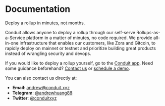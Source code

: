 
# Documentation

<Callout type="info" emoji="">
  Deploy a rollup in minutes, not months.
</Callout>

Conduit allows anyone to deploy a rollup through our self-serve Rollups-as-a-Service platform in a matter of minutes, no code required. We provide all-in-one infrastructure that enables our customers, like Zora and Gitcoin, to rapidly deploy on mainnet or testnet and prioritize building great products instead of wrangling security and devops.

If you would like to deploy a rollup yourself, go to the [Conduit app](https://app.conduit.xyz). Need some guidance beforehand? [Contact us](https://conduitxyz.typeform.com/to/iNMmgWEw) or [schedule a demo](https://conduitxyz.typeform.com/to/v0WGo3cz).

You can also contact us directly at:

- **Email**: andrew@conduit.xyz
- **Telegram**: [@andrewhuang88](https://t.me/andrewhuang88)
- **Twitter**: [@conduitxyz](https://twitter.com/conduitxyz)

